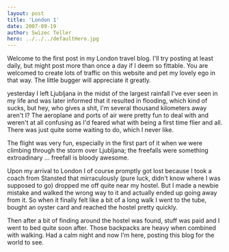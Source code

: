```yaml
---
layout: post
title: 'London 1'
date: 2007-09-19
author: Swizec Teller
hero: ../../../defaultHero.jpg
---
```

Welcome to the first post in my London travel blog. I'll try posting at least daily, but might post more than once a day if I deem so fittable. You are welcomed to create lots of traffic on this website and pet my lovely ego in that way. The little bugger will appreciate it greatly.

yesterday I left Ljubljana in the midst of the largest rainfall I've ever seen in my life and was later informed that it resulted in flooding, which kind of sucks, but hey, who gives a shit, I'm several thousand kilometers away aren't I? The aeroplane and ports of air were pretty fun to deal with and weren't at all confusing as I'd feared what with being a first time flier and all. There was just quite some waiting to do, which I never like.

The flight was very fun, especially in the first part of it when we were climbing through the storm over Ljubljana; the freefalls were something extroadinary ... freefall is bloody awesome.

Upon my arrival to London I of course promptly got lost because I took a coach from Stansted that mirraculously (pure luck, didn't know where I was supposed to go) dropped me off quite near my hostel. But I made a newbie mistake and walked the wrong way to it and actually ended up going away from it. So when it finally felt like a bit of a long walk I went to the tube, bought an oyster card and reached the hostel pretty quickly.

Then after a bit of finding around the hostel was found, stuff was paid and I went to bed quite soon after. Those backpacks are heavy when combined with walking. Had a calm night and now I'm here, posting this blog for the world to see.